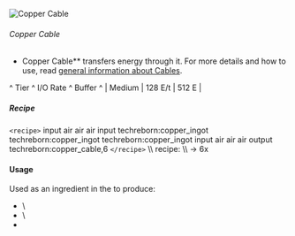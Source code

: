 ![Copper Cable](/mods/techreborn/copper_cable.png)

###### Copper Cable

- Copper Cable** transfers energy through it. For more details
        and how to use, read [general information about
        Cables](energy:cables "wikilink").

\^ Tier \^ I/O Rate \^ Buffer \^ \| Medium \| 128 E/t \| 512 E \|

##### Recipe

`<recipe>` input air air air input techreborn:copper_ingot
techreborn:copper_ingot techreborn:copper_ingot input air air air output
techreborn:copper_cable,6 `</recipe>` \\\\
<Mcitem id="techreborn:wire_mill"/> recipe: \\\\
<Mcitem id="techreborn:copper_ingot"/> -\> 6x
<Mcitem id="techreborn:copper_cable"/>

#### Usage

Used as an ingredient in the
<Mcitem id="minecraft:crafting_table"/> to produce:

* <Mcitem id="techreborn:insulated_copper_cable"/>\
* <Mcitem id="techreborn:alarm"/>\
* <Mcitem id="techreborn:lamp_incandescent"/>
